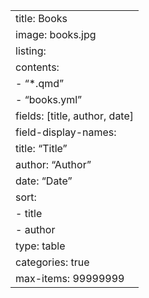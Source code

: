---
title: Books
image: books.jpg
listing:
    contents:
        - "*.qmd"
        - "books.yml"
    fields: [title, author, date]
    field-display-names:
        title: "Title"
        author: "Author"
        date: "Date"
    sort: 
        - title
        - author
    type: table
    categories: true
    max-items: 99999999
---
